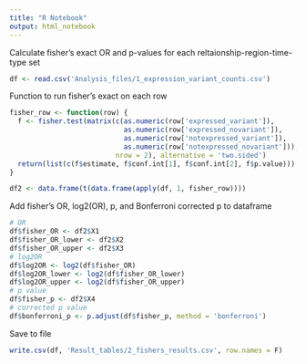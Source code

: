 ---
title: "R Notebook"
output: html_notebook
---

Calculate fisher's exact OR and p-values for each reltaionship-region-time-type set
```{r}
df <- read.csv('Analysis_files/1_expression_variant_counts.csv')
```

Function to run fisher's exact on each row
```{r}
fisher_row <- function(row) {
  f <- fisher.test(matrix(c(as.numeric(row['expressed_variant']),
                            as.numeric(row['expressed_novariant']),
                            as.numeric(row['notexpressed_variant']),
                            as.numeric(row['notexpressed_novariant'])),
                          nrow = 2), alternative = 'two.sided')
  return(list(c(f$estimate, f$conf.int[1], f$conf.int[2], f$p.value)))
}
```

```{r}
df2 <- data.frame(t(data.frame(apply(df, 1, fisher_row))))
```

Add fisher's OR, log2(OR), p, and Bonferroni corrected p to dataframe
```{r}
# OR
df$fisher_OR <- df2$X1
df$fisher_OR_lower <- df2$X2
df$fisher_OR_upper <- df2$X3
# log2OR
df$log2OR <- log2(df$fisher_OR)
df$log2OR_lower <- log2(df$fisher_OR_lower)
df$log2OR_upper <- log2(df$fisher_OR_upper)
# p value
df$fisher_p <- df2$X4
# corrected p value
df$bonferroni_p <- p.adjust(df$fisher_p, method = 'bonferroni')
```

Save to file
```{r}
write.csv(df, 'Result_tables/2_fishers_results.csv', row.names = F)
```
